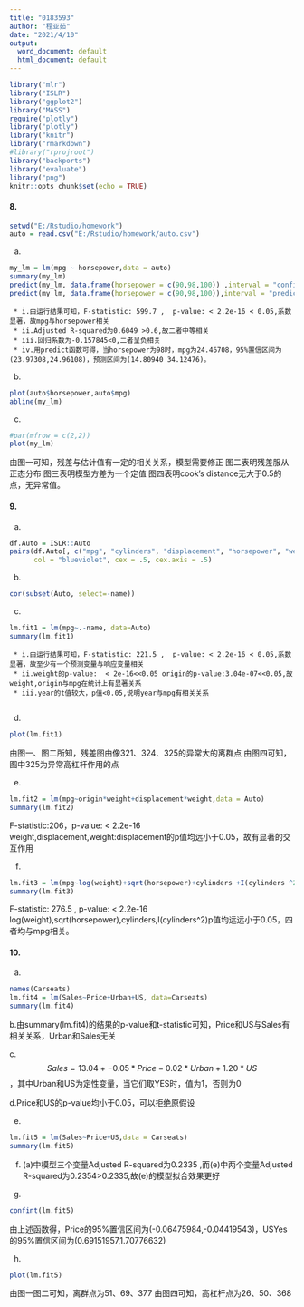 ```yaml
---
title: "0183593"
author: "程亚茹"
date: "2021/4/10"
output:
  word_document: default
  html_document: default
---
```






```r
library("mlr")
library("ISLR")
library("ggplot2")
library("MASS")
require("plotly")
library("plotly")
library("knitr")  
library("rmarkdown")  
#library("rprojroot")  
library("backports")  
library("evaluate")  
library("png")
knitr::opts_chunk$set(echo = TRUE)
```

#### 8.
```r
setwd("E:/Rstudio/homework")
auto = read.csv("E:/Rstudio/homework/auto.csv")

```
 
 a.
```r
my_lm = lm(mpg ~ horsepower,data = auto)
summary(my_lm)
predict(my_lm, data.frame(horsepower = c(90,98,100)) ,interval = "confidence")
predict(my_lm, data.frame(horsepower = c(90,98,100)),interval = "prediction")
```
     * i.由运行结果可知，F-statistic: 599.7 ,  p-value: < 2.2e-16 < 0.05,系数显著，故mpg与horsepower相关
     * ii.Adjusted R-squared为0.6049 >0.6,故二者中等相关
     * iii.回归系数为-0.157845<0,二者呈负相关
     * iv.用predict函数可得，当horsepower为98时，mpg为24.46708，95%置信区间为(23.97308,24.96108)，预测区间为(14.80940 34.12476)。

 b.
```r
plot(auto$horsepower,auto$mpg)
abline(my_lm)
```
 
 c.
```r
#par(mfrow = c(2,2))
plot(my_lm)
```

由图一可知，残差与估计值有一定的相关关系，模型需要修正
图二表明残差服从正态分布
图三表明模型方差为一个定值
图四表明cook's distance无大于0.5的点，无异常值。

#### 9.
 
 a.
```r
df.Auto = ISLR::Auto
pairs(df.Auto[, c("mpg", "cylinders", "displacement", "horsepower", "weight", "acceleration", "year", "origin", "name")],
      col = "blueviolet", cex = .5, cex.axis = .5)
```
 
 b.
```r
cor(subset(Auto, select=-name))
```
 
 c.
```r
lm.fit1 = lm(mpg~.-name, data=Auto)
summary(lm.fit1)
```
     * i.由运行结果可知，F-statistic: 221.5 ,  p-value: < 2.2e-16 < 0.05,系数显著，故至少有一个预测变量与响应变量相关
     * ii.weight的p-value:  < 2e-16<<0.05 origin的p-value:3.04e-07<<0.05,故weight,origin与mpg在统计上有显著关系
     * iii.year的t值较大，p值<0.05,说明year与mpg有相关关系
     
 d.
```r
plot(lm.fit1)
```
由图一、图二所知，残差图由像321、324、325的异常大的离群点
由图四可知，图中325为异常高杠杆作用的点
 
 e.
```r
lm.fit2 = lm(mpg~origin*weight+displacement*weight,data = Auto)
summary(lm.fit2)
```
F-statistic:206，p-value: < 2.2e-16
weight,displacement,weight:displacement的p值均远小于0.05，故有显著的交互作用

 f.
```r
lm.fit3 = lm(mpg~log(weight)+sqrt(horsepower)+cylinders +I(cylinders ^2),data = Auto)
summary(lm.fit3)
```
F-statistic: 276.5 ,  p-value: < 2.2e-16
log(weight),sqrt(horsepower),cylinders,I(cylinders^2)p值均远远小于0.05，四者均与mpg相关。

#### 10.
 
 a.
```r
names(Carseats)
lm.fit4 = lm(Sales~Price+Urban+US, data=Carseats)
summary(lm.fit4)
```
 b.由summary(lm.fit4)的结果的p-value和t-statistic可知，Price和US与Sales有相关关系，Urban和Sales无关
 
 c.$$Sales = 13.04 + -0.05*Price - 0.02*Urban + 1.20*US$$，其中Urban和US为定性变量，当它们取YES时，值为1，否则为0
 
 d.Price和US的p-value均小于0.05，可以拒绝原假设
 
 e.
```r
lm.fit5 = lm(Sales~Price+US,data = Carseats)
summary(lm.fit5)

```

 f. (a)中模型三个变量Adjusted R-squared为0.2335 ,而(e)中两个变量Adjusted R-squared为0.2354>0.2335,故(e)的模型拟合效果更好
 
 g.
```r
confint(lm.fit5)
```
由上述函数得，Price的95%置信区间为(-0.06475984,-0.04419543)，USYes的95%置信区间为(0.69151957,1.70776632)

 h.
```r
plot(lm.fit5)
```
由图一图二可知，离群点为51、69、377
由图四可知，高杠杆点为26、50、368
